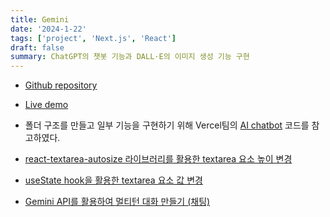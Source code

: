 ```yaml
---
title: Gemini
date: '2024-1-22'
tags: ['project', 'Next.js', 'React']
draft: false
summary: ChatGPT의 챗봇 기능과 DALL·E의 이미지 생성 기능 구현
---
```


- [Github repository](https://github.com/Valentin1495/Gemini)
- [Live demo](https://gemini-nh.vercel.app)
- 폴더 구조를 만들고 일부 기능을 구현하기 위해  Vercel팀의 [AI chatbot](https://github.com/vercel/ai-chatbot) 코드를 참고하였다.


- [react-textarea-autosize 라이브러리를 활용한 textarea 요소 높이 변경](/blog/projects/Gemini/react-textarea-autosize)
- [useState hook을 활용한 textarea 요소 값 변경](/blog/projects/Gemini/changing-textarea-value-using-state)
- [Gemini API를 활용하여 멀티턴 대화 만들기 (채팅)](/blog/projects/Gemini/building-multiturn-conversations)